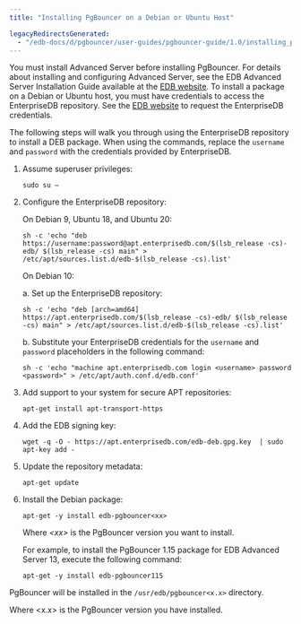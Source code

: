 ```yaml
---
title: "Installing PgBouncer on a Debian or Ubuntu Host"

legacyRedirectsGenerated:
  - "/edb-docs/d/pgbouncer/user-guides/pgbouncer-guide/1.0/installing_pgbouncer_on_a_debian_or_ubuntu_host.html"
---
```


<div id="installing_a_deb_package_on_a_debian_or_ubuntu_host" class="registered_link"></div>


You must install Advanced Server before installing PgBouncer. For details about installing and configuring Advanced Server, see the EDB Advanced Server Installation Guide available at the [EDB website](https://www.enterprisedb.com/edb-docs/p/edb-postgres-advanced-server). To install a package on a Debian or Ubuntu host, you must have credentials to access the EnterpriseDB repository. See the [EDB website](https://www.enterprisedb.com/user) to request the EnterpriseDB credentials.

The following steps will walk you through using the EnterpriseDB repository to install a DEB package. When using the commands, replace the `username` and `password` with the credentials provided by EnterpriseDB.

1.  Assume superuser privileges:

    ``` text
    sudo su –
    ```

2.  Configure the EnterpriseDB repository:

    On Debian 9, Ubuntu 18, and Ubuntu 20:

    ``` text
    sh -c 'echo "deb https://username:password@apt.enterprisedb.com/$(lsb_release -cs)-edb/ $(lsb_release -cs) main" > /etc/apt/sources.list.d/edb-$(lsb_release -cs).list'
    ```

    On Debian 10:

    a.  Set up the EnterpriseDB repository:

    ``` text
    sh -c 'echo "deb [arch=amd64] https://apt.enterprisedb.com/$(lsb_release -cs)-edb/ $(lsb_release -cs) main" > /etc/apt/sources.list.d/edb-$(lsb_release -cs).list'
    ```

    b.  Substitute your EnterpriseDB credentials for the `username` and `password` placeholders in the following command:

    ``` text
    sh -c 'echo "machine apt.enterprisedb.com login <username> password <password>" > /etc/apt/auth.conf.d/edb.conf'
    ```

3.  Add support to your system for secure APT repositories:

    ``` text
    apt-get install apt-transport-https
    ```

4.  Add the EDB signing key:

    ``` text
    wget -q -O - https://apt.enterprisedb.com/edb-deb.gpg.key  | sudo apt-key add -
    ```

5.  Update the repository metadata:

    ``` text
    apt-get update
    ```

6.  Install the Debian package:

    ``` text
    apt-get -y install edb-pgbouncer<xx>
    ```
    
    Where *&lt;xx&gt;* is the PgBouncer version you want to install.
    
    For example, to install the PgBouncer 1.15 package for EDB Advanced Server 13, execute the following command:
    
    ``` text
    apt-get -y install edb-pgbouncer115
    ```

PgBouncer will be installed in the `/usr/edb/pgbouncer<x.x>` directory.

Where &lt;x.x&gt; is the PgBouncer version you have installed.
